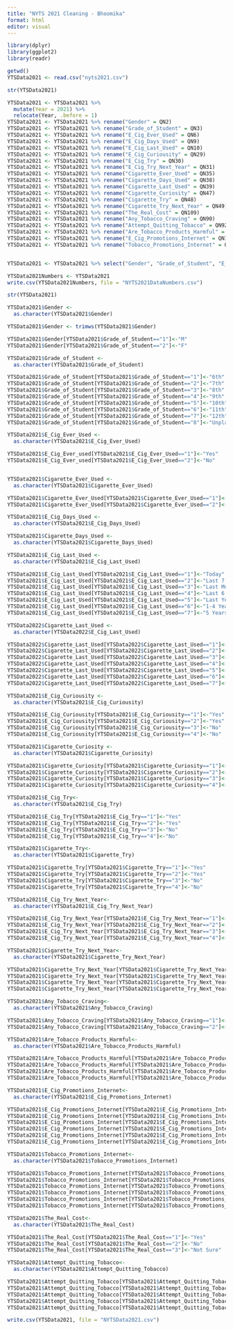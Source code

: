 ```yaml
---
title: "NYTS 2021 Cleaning - Bhoomika"
format: html
editor: visual
---
```


```r
library(dplyr)
library(ggplot2)
library(readr)
```

```r
getwd()
YTSData2021 <- read.csv("nyts2021.csv")
```

```r
str(YTSData2021) 
```

```r
YTSData2021 <- YTSData2021 %>%
  mutate(Year = 2021) %>%
  relocate(Year, .before = 1)
YTSData2021 <- YTSData2021 %>% rename("Gender" = QN2)
YTSData2021 <- YTSData2021 %>% rename("Grade_of_Student" = QN3)
YTSData2021 <- YTSData2021 %>% rename("E_Cig_Ever_Used" = QN6)
YTSData2021 <- YTSData2021 %>% rename("E_Cig_Days_Used" = QN9)
YTSData2021 <- YTSData2021 %>% rename("E_Cig_Last_Used" = QN10)
YTSData2021 <- YTSData2021 %>% rename("E_Cig_Curiousity" = QN29)
YTSData2021 <- YTSData2021 %>% rename("E_Cig_Try" = QN30)
YTSData2021 <- YTSData2021 %>% rename("E_Cig_Try_Next_Year" = QN31)
YTSData2021 <- YTSData2021 %>% rename("Cigarette_Ever_Used" = QN35)
YTSData2021 <- YTSData2021 %>% rename("Cigarette_Days_Used" = QN38)
YTSData2021 <- YTSData2021 %>% rename("Cigarette_Last_Used" = QN39)
YTSData2021 <- YTSData2021 %>% rename("Cigarette_Curiosity" = QN47)
YTSData2021 <- YTSData2021 %>% rename("Cigarette_Try" = QN48)
YTSData2021 <- YTSData2021 %>% rename("Cigarette_Try_Next_Year" = QN49)
YTSData2021 <- YTSData2021 %>% rename("The_Real_Cost" = QN109)
YTSData2021 <- YTSData2021 %>% rename("Any_Tobacco_Craving" = QN90)
YTSData2021 <- YTSData2021 %>% rename("Attempt_Quitting_Tobacco" = QN92)
YTSData2021 <- YTSData2021 %>% rename("Are_Tobacco_Products_Harmful" = QN122)
YTSData2021 <- YTSData2021 %>% rename("E_Cig_Promotions_Internet" = QN128)
YTSData2021 <- YTSData2021 %>% rename("Tobacco_Promotions_Internet" = QN139)


YTSData2021 <- YTSData2021 %>% select("Gender", "Grade_of_Student", "E_Cig_Ever_Used", "E_Cig_Days_Used", "E_Cig_Last_Used", "E_Cig_Curiousity", "E_Cig_Try", "E_Cig_Try_Next_Year", "Cigarette_Ever_Used", "Cigarette_Days_Used", "Cigarette_Curiosity", "Cigarette_Try", "Cigarette_Try_Next_Year", "The_Real_Cost", "Any_Tobacco_Craving", "Attempt_Quitting_Tobacco", "Are_Tobacco_Products_Harmful", "E_Cig_Promotions_Internet", "Tobacco_Promotions_Internet")
```

```r
YTSData2021Numbers <- YTSData2021
write.csv(YTSData2021Numbers, file = "NYTS2021DataNumbers.csv")
```

```r
str(YTSData2021) 
```

```r
YTSData2021$Gender <- 
  as.character(YTSData2021$Gender)

YTSData2021$Gender <- trimws(YTSData2021$Gender)

YTSData2021$Gender[YTSData2021$Grade_of_Student=="1"]<-"M"
YTSData2021$Gender[YTSData2021$Grade_of_Student=="2"]<-"F"
```

```r
YTSData2021$Grade_of_Student <- 
  as.character(YTSData2021$Grade_of_Student)

YTSData2021$Grade_of_Student[YTSData2021$Grade_of_Student=="1"]<-"6th"
YTSData2021$Grade_of_Student[YTSData2021$Grade_of_Student=="2"]<-"7th"
YTSData2021$Grade_of_Student[YTSData2021$Grade_of_Student=="3"]<-"8th"
YTSData2021$Grade_of_Student[YTSData2021$Grade_of_Student=="4"]<-"9th"
YTSData2021$Grade_of_Student[YTSData2021$Grade_of_Student=="5"]<-"10th"
YTSData2021$Grade_of_Student[YTSData2021$Grade_of_Student=="6"]<-"11th"
YTSData2021$Grade_of_Student[YTSData2021$Grade_of_Student=="7"]<-"12th"
YTSData2021$Grade_of_Student[YTSData2021$Grade_of_Student=="8"]<-"Unplaced"
```

```r

YTSData2021$E_Cig_Ever_Used <- 
  as.character(YTSData2021$E_Cig_Ever_Used)

YTSData2021$E_Cig_Ever_used[YTSData2021$E_Cig_Ever_Used=="1"]<-"Yes"
YTSData2021$E_Cig_Ever_used[YTSData2021$E_Cig_Ever_Used=="2"]<-"No"


YTSData2021$Cigarette_Ever_Used <- 
  as.character(YTSData2021$Cigarette_Ever_Used)

YTSData2021$Cigarette_Ever_Used[YTSData2021$Cigarette_Ever_Used=="1"]<-"Yes"
YTSData2021$Cigarette_Ever_Used[YTSData2021$Cigarette_Ever_Used=="2"]<-"No"
```

```r

YTSData2021$E_Cig_Days_Used <- 
  as.character(YTSData2021$E_Cig_Days_Used)

```

```r

YTSData2021$Cigarette_Days_Used <- 
  as.character(YTSData2021$Cigarette_Days_Used)

```

```r
YTSData2021$E_Cig_Last_Used <- 
  as.character(YTSData2021$E_Cig_Last_Used)

YTSData2021$E_Cig_Last_Used[YTSData2021$E_Cig_Last_Used=="1"]<-"Today"
YTSData2021$E_Cig_Last_Used[YTSData2021$E_Cig_Last_Used=="2"]<-"Last 7 Days"
YTSData2021$E_Cig_Last_Used[YTSData2021$E_Cig_Last_Used=="3"]<-"Last Month"
YTSData2021$E_Cig_Last_Used[YTSData2021$E_Cig_Last_Used=="4"]<-"Last 6 Months"
YTSData2021$E_Cig_Last_Used[YTSData2021$E_Cig_Last_Used=="5"]<-"Last Year"
YTSData2021$E_Cig_Last_Used[YTSData2021$E_Cig_Last_Used=="6"]<-"1-4 Years Ago"
YTSData2021$E_Cig_Last_Used[YTSData2021$E_Cig_Last_Used=="7"]<-"5 Years Ago"

YTSData2022$Cigarette_Last_Used <- 
  as.character(YTSData2022$E_Cig_Last_Used)

YTSData2022$Cigarette_Last_Used[YTSData2022$Cigarette_Last_Used=="1"]<-"Today"
YTSData2022$Cigarette_Last_Used[YTSData2022$Cigarette_Last_Used=="2"]<-"Last 7 Days"
YTSData2022$Cigarette_Last_Used[YTSData2022$Cigarette_Last_Used=="3"]<-"Last Month"
YTSData2022$Cigarette_Last_Used[YTSData2022$Cigarette_Last_Used=="4"]<-"Last 6 Months"
YTSData2022$Cigarette_Last_Used[YTSData2022$Cigarette_Last_Used=="5"]<-"Last Year"
YTSData2022$Cigarette_Last_Used[YTSData2022$Cigarette_Last_Used=="6"]<-"1-4 Years Ago"
YTSData2022$Cigarette_Last_Used[YTSData2022$Cigarette_Last_Used=="7"]<-"5 Years Ago"
```

```r
YTSData2021$E_Cig_Curiousity <- 
  as.character(YTSData2021$E_Cig_Curiousity)

YTSData2021$E_Cig_Curiousity[YTSData2021$E_Cig_Curiousity=="1"]<-"Yes"
YTSData2021$E_Cig_Curiousity[YTSData2021$E_Cig_Curiousity=="2"]<-"Yes"
YTSData2021$E_Cig_Curiousity[YTSData2021$E_Cig_Curiousity=="3"]<-"No"
YTSData2021$E_Cig_Curiousity[YTSData2021$E_Cig_Curiousity=="4"]<-"No"
```

```r
YTSData2021$Cigarette_Curiosity <- 
  as.character(YTSData2021$Cigarette_Curiosity)

YTSData2021$Cigarette_Curiosity[YTSData2021$Cigarette_Curiosity=="1"]<-"Yes"
YTSData2021$Cigarette_Curiosity[YTSData2021$Cigarette_Curiosity=="2"]<-"Yes"
YTSData2021$Cigarette_Curiosity[YTSData2021$Cigarette_Curiosity=="3"]<-"No"
YTSData2021$Cigarette_Curiosity[YTSData2021$Cigarette_Curiosity=="4"]<-"No"
```

```r
YTSData2021$E_Cig_Try<- 
  as.character(YTSData2021$E_Cig_Try)

YTSData2021$E_Cig_Try[YTSData2021$E_Cig_Try=="1"]<-"Yes"
YTSData2021$E_Cig_Try[YTSData2021$E_Cig_Try=="2"]<-"Yes"
YTSData2021$E_Cig_Try[YTSData2021$E_Cig_Try=="3"]<-"No"
YTSData2021$E_Cig_Try[YTSData2021$E_Cig_Try=="4"]<-"No"
```

```r
YTSData2021$Cigarette_Try<- 
  as.character(YTSData2021$Cigarette_Try)

YTSData2021$Cigarette_Try[YTSData2021$Cigarette_Try=="1"]<-"Yes"
YTSData2021$Cigarette_Try[YTSData2021$Cigarette_Try=="2"]<-"Yes"
YTSData2021$Cigarette_Try[YTSData2021$Cigarette_Try=="3"]<-"No"
YTSData2021$Cigarette_Try[YTSData2021$Cigarette_Try=="4"]<-"No"
```

```r
YTSData2021$E_Cig_Try_Next_Year<- 
  as.character(YTSData2021$E_Cig_Try_Next_Year)

YTSData2021$E_Cig_Try_Next_Year[YTSData2021$E_Cig_Try_Next_Year=="1"]<-"Yes"
YTSData2021$E_Cig_Try_Next_Year[YTSData2021$E_Cig_Try_Next_Year=="2"]<-"Yes"
YTSData2021$E_Cig_Try_Next_Year[YTSData2021$E_Cig_Try_Next_Year=="3"]<-"No"
YTSData2021$E_Cig_Try_Next_Year[YTSData2021$E_Cig_Try_Next_Year=="4"]<-"No"
```

```r
YTSData2021$Cigarette_Try_Next_Year<- 
  as.character(YTSData2021$Cigarette_Try_Next_Year)

YTSData2021$Cigarette_Try_Next_Year[YTSData2021$Cigarette_Try_Next_Year=="1"]<-"Yes"
YTSData2021$Cigarette_Try_Next_Year[YTSData2021$Cigarette_Try_Next_Year=="2"]<-"Yes"
YTSData2021$Cigarette_Try_Next_Year[YTSData2021$Cigarette_Try_Next_Year=="3"]<-"No"
YTSData2021$Cigarette_Try_Next_Year[YTSData2021$Cigarette_Try_Next_Year=="4"]<-"No"
```

```r
YTSData2021$Any_Tobacco_Craving<- 
  as.character(YTSData2021$Any_Tobacco_Craving)

YTSData2021$Any_Tobacco_Craving[YTSData2021$Any_Tobacco_Craving=="1"]<-"Yes"
YTSData2021$Any_Tobacco_Craving[YTSData2021$Any_Tobacco_Craving=="2"]<-"No"
```

```r
YTSData2021$Are_Tobacco_Products_Harmful<- 
  as.character(YTSData2021$Are_Tobacco_Products_Harmful)

YTSData2021$Are_Tobacco_Products_Harmful[YTSData2021$Are_Tobacco_Products_Harmful=="1"]<-"Strongly Agree"
YTSData2021$Are_Tobacco_Products_Harmful[YTSData2021$Are_Tobacco_Products_Harmful=="2"]<-"Agree"
YTSData2021$Are_Tobacco_Products_Harmful[YTSData2021$Are_Tobacco_Products_Harmful=="3"]<-"Disagree"
YTSData2021$Are_Tobacco_Products_Harmful[YTSData2021$Are_Tobacco_Products_Harmful=="4"]<-"Strongly Disagree"
```

```r
YTSData2021$E_Cig_Promotions_Internet<- 
  as.character(YTSData2021$E_Cig_Promotions_Internet)

YTSData2021$E_Cig_Promotions_Internet[YTSData2021$E_Cig_Promotions_Internet=="1"]<-"I do not use the internet"
YTSData2021$E_Cig_Promotions_Internet[YTSData2021$E_Cig_Promotions_Internet=="2"]<-"Never"
YTSData2021$E_Cig_Promotions_Internet[YTSData2021$E_Cig_Promotions_Internet=="3"]<-"Rarely"
YTSData2021$E_Cig_Promotions_Internet[YTSData2021$E_Cig_Promotions_Internet=="4"]<-"Sometimes"
YTSData2021$E_Cig_Promotions_Internet[YTSData2021$E_Cig_Promotions_Internet=="5"]<-"Most of the time"
YTSData2021$E_Cig_Promotions_Internet[YTSData2021$E_Cig_Promotions_Internet=="6"]<-"Always"
```

```r
YTSData2021$Tobacco_Promotions_Internet<- 
  as.character(YTSData2021$Tobacco_Promotions_Internet)

YTSData2021$Tobacco_Promotions_Internet[YTSData2021$Tobacco_Promotions_Internet=="1"]<-"I do not use the internet"
YTSData2021$Tobacco_Promotions_Internet[YTSData2021$Tobacco_Promotions_Internet=="2"]<-"Never"
YTSData2021$Tobacco_Promotions_Internet[YTSData2021$Tobacco_Promotions_Internet=="3"]<-"Rarely"
YTSData2021$Tobacco_Promotions_Internet[YTSData2021$Tobacco_Promotions_Internet=="4"]<-"Sometimes"
YTSData2021$Tobacco_Promotions_Internet[YTSData2021$Tobacco_Promotions_Internet=="5"]<-"Most of the time"
YTSData2021$Tobacco_Promotions_Internet[YTSData2021$Tobacco_Promotions_Internet=="6"]<-"Always"
```

```r
YTSData2021$The_Real_Cost<- 
  as.character(YTSData2021$The_Real_Cost)

YTSData2021$The_Real_Cost[YTSData2021$The_Real_Cost=="1"]<-"Yes"
YTSData2021$The_Real_Cost[YTSData2021$The_Real_Cost=="2"]<-"No"
YTSData2021$The_Real_Cost[YTSData2021$The_Real_Cost=="3"]<-"Not Sure"
```

```r
YTSData2021$Attempt_Quitting_Tobacco<- 
  as.character(YTSData2021$Attempt_Quitting_Tobacco)

YTSData2021$Attempt_Quitting_Tobacco[YTSData2021$Attempt_Quitting_Tobacco=="1"]<-"Yes"
YTSData2021$Attempt_Quitting_Tobacco[YTSData2021$Attempt_Quitting_Tobacco=="2"]<-"Yes"
YTSData2021$Attempt_Quitting_Tobacco[YTSData2021$Attempt_Quitting_Tobacco=="3"]<-"Yes"
YTSData2021$Attempt_Quitting_Tobacco[YTSData2021$Attempt_Quitting_Tobacco=="4"]<-"Yes"
YTSData2021$Attempt_Quitting_Tobacco[YTSData2021$Attempt_Quitting_Tobacco=="5"]<-"No"
```

```r
write.csv(YTSData2021, file = "NYTSData2021.csv")
```
